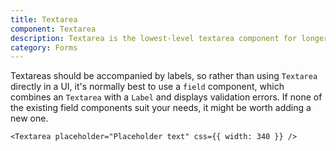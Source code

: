 ```yaml
---
title: Textarea
component: Textarea
description: Textarea is the lowest-level textarea component for longer text
category: Forms
---
```


Textareas should be accompanied by labels, so rather than using `Textarea` directly in a UI, it's normally best to use a `field` component, which combines an `Textarea` with a `Label` and displays validation errors. If none of the existing field components suit your needs, it might be worth adding a new one.

```tsx live
<Textarea placeholder="Placeholder text" css={{ width: 340 }} />
```
